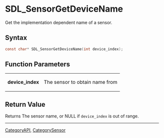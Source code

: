 = SDL_SensorGetDeviceName =

Get the implementation dependent name of a sensor.

== Syntax ==

<syntaxhighlight lang='c'>
const char* SDL_SensorGetDeviceName(int device_index);
</syntaxhighlight>

== Function Parameters ==

{|
|'''device_index'''
|The sensor to obtain name from
|}

== Return Value ==

Returns The sensor name, or NULL if <code>device_index</code> is out of
range.
----
[[CategoryAPI]], [[CategorySensor]]


